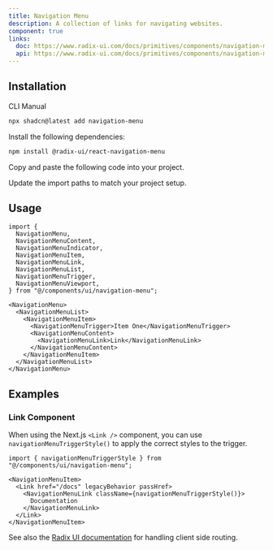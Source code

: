 ```yaml
---
title: Navigation Menu
description: A collection of links for navigating websites.
component: true
links:
  doc: https://www.radix-ui.com/docs/primitives/components/navigation-menu
  api: https://www.radix-ui.com/docs/primitives/components/navigation-menu#api-reference
---
```


<ComponentPreview name="navigation-menu-demo" />

## Installation

<CodeTabs>

<TabsList>
  <TabsTrigger value="cli">CLI</TabsTrigger>
  <TabsTrigger value="manual">Manual</TabsTrigger>
</TabsList>
<TabsContent value="cli">

```bash
npx shadcn@latest add navigation-menu
```

</TabsContent>

<TabsContent value="manual">

<Steps>

<Step>Install the following dependencies:</Step>

```bash
npm install @radix-ui/react-navigation-menu
```

<Step>Copy and paste the following code into your project.</Step>

<ComponentSource name="navigation-menu" />

<Step>Update the import paths to match your project setup.</Step>

</Steps>

</TabsContent>

</CodeTabs>

## Usage

```tsx
import {
  NavigationMenu,
  NavigationMenuContent,
  NavigationMenuIndicator,
  NavigationMenuItem,
  NavigationMenuLink,
  NavigationMenuList,
  NavigationMenuTrigger,
  NavigationMenuViewport,
} from "@/components/ui/navigation-menu";
```

```tsx
<NavigationMenu>
  <NavigationMenuList>
    <NavigationMenuItem>
      <NavigationMenuTrigger>Item One</NavigationMenuTrigger>
      <NavigationMenuContent>
        <NavigationMenuLink>Link</NavigationMenuLink>
      </NavigationMenuContent>
    </NavigationMenuItem>
  </NavigationMenuList>
</NavigationMenu>
```

## Examples

### Link Component

When using the Next.js `<Link />` component, you can use `navigationMenuTriggerStyle()` to apply the correct styles to the trigger.

```tsx
import { navigationMenuTriggerStyle } from "@/components/ui/navigation-menu";
```

```tsx {3-5}
<NavigationMenuItem>
  <Link href="/docs" legacyBehavior passHref>
    <NavigationMenuLink className={navigationMenuTriggerStyle()}>
      Documentation
    </NavigationMenuLink>
  </Link>
</NavigationMenuItem>
```

See also the [Radix UI documentation](https://www.radix-ui.com/docs/primitives/components/navigation-menu#with-client-side-routing) for handling client side routing.
